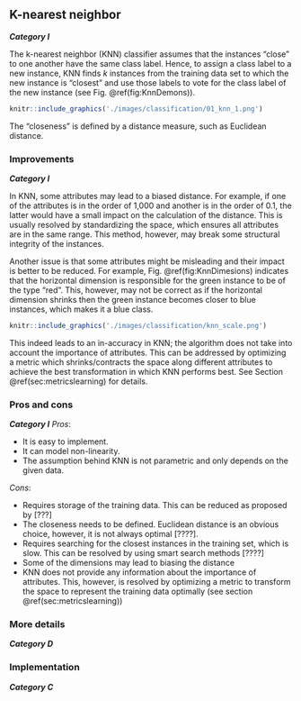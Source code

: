 ## K-nearest neighbor {#sec:KNN}
***Category I***

The k-nearest neighbor (KNN) classifier assumes that the instances "close" to one another have the same class label. Hence, to assign a class label to a new instance, KNN finds $k$ instances from the training data set to which the new instance is "closest" and use those labels to vote for the class label of the new instance (see Fig. \@ref(fig:KnnDemons)). 

```r
knitr::include_graphics('./images/classification/01_knn_1.png')
```

The "closeness" is defined by a distance measure, such as Euclidean distance. 

### Improvements
***Category I***

In KNN, some attributes may lead to a biased distance. For example, if one of the attributes is in the order of 1,000 and another is in the order of 0.1, the latter would have a small impact on the calculation of the distance. This is usually resolved by standardizing the space, which ensures all attributes are in the same range. This method, however, may break some structural integrity of the instances.

Another issue is that some attributes might be misleading and their impact is better to be reduced. For example, Fig. \@ref(fig:KnnDimesions) indicates that the horizontal dimension is responsible for the green instance to be of the type "red". This, however, may not be correct as if the horizontal dimension shrinks then the green instance becomes closer to blue instances, which makes it a blue class.

```r
knitr::include_graphics('./images/classification/knn_scale.png')
```

This indeed leads to an in-accuracy in KNN; the algorithm does not take into account the importance of attributes. This can be addressed by optimizing a metric which shrinks/contracts the space along different attributes to achieve the best transformation in which KNN performs best. See Section \@ref(sec:metricslearning) for details.


### Pros and cons
***Category I***
*Pros*: 

* It is easy to implement.
* It can model non-linearity.
* The assumption behind KNN is not parametric and only depends on the given data.

*Cons*:

* Requires storage of the training data. This can be reduced as proposed by [???]
* The closeness needs to be defined. Euclidean distance is an obvious choice, however, it is not always optimal [????].
* Requires searching for the closest instances in the training set, which is slow. This can be resolved by using smart search methods [????]
* Some of the dimensions may lead to biasing the distance
* KNN does not provide any information about the importance of attributes. This, however, is resolved by optimizing a metric to transform the space to represent the training data optimally (see section \@ref(sec:metricslearning))

### More details
***Category D***


### Implementation
***Category C***


